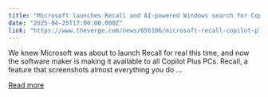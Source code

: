 ```yaml
---
title: "Microsoft launches Recall and AI-powered Windows search for Copilot Plus PCs"
date: "2025-04-25T17:00:00.000Z"
link: "https://www.theverge.com/news/656106/microsoft-recall-copilot-plus-pc-available"
---
```


We knew Microsoft was about to launch Recall for real this time, and now the software maker is making it available to all Copilot Plus PCs. Recall, a feature that screenshots almost everything you do ...

[Read more](https://www.theverge.com/news/656106/microsoft-recall-copilot-plus-pc-available)
